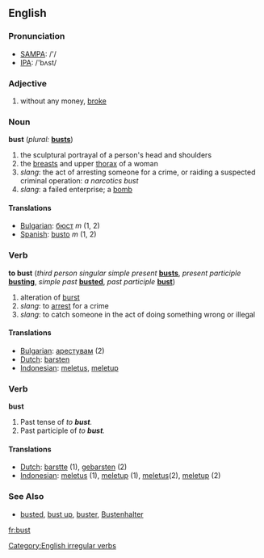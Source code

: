 ==English==

=== Pronunciation ===
*[[w:SAMPA|SAMPA]]: /'/
*[[w:IPA|IPA]]: /'bʌst/

===Adjective===
# {{slang}} without any money, [[broke]]

=== Noun ===
'''bust'''  (''plural:'' '''[[busts]]''')
# the sculptural portrayal of a person's head and shoulders
# the [[breast]]s and upper [[thorax]] of a woman
# ''slang'': the act of arresting someone for a crime, or raiding a suspected criminal operation: ''a narcotics bust''
# ''slang'': a failed enterprise; a [[bomb]]

==== Translations ====

*[[Bulgarian]]: [[бюст]] ''m'' (1, 2)
*[[Spanish]]: [[busto]] ''m'' (1, 2)

=== Verb ===
'''to bust''' (''third person singular simple present'' '''[[busts]]''', ''present participle'' '''[[busting]]''', ''simple past'' '''[[busted]]''', ''past participle'' '''[[bust]]''')[[Category:English irregular verbs]]
# alteration of [[burst]]
# ''slang'': to [[arrest]] for a crime
# ''slang'': to catch someone in the act of doing something wrong or illegal

==== Translations ====
*[[Bulgarian]]: [[арестувам]] (2)
*[[Dutch]]: [[barsten]]
*[[Indonesian]]: [[letus|meletus]], [[letup|meletup]]

=== Verb ===
'''bust'''
# Past tense of ''to '''bust'''.''
# Past participle of ''to '''bust'''.''

==== Translations ====
*[[Dutch]]: [[barstte]] (1), [[gebarsten]] (2)
*[[Indonesian]]: [[letus|meletus]] (1), [[letup|meletup]] (1), [[letus|meletus]](2), [[letup|meletup]] (2)

===See Also===
*[[busted]], [[bust up]], [[buster]], [[Bustenhalter]]

[[fr:bust]]
